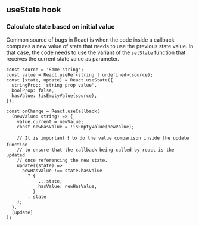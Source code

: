 ## useState hook

### Calculate state based on initial value

Common source of bugs in React is when the code inside a callback computes a new value of state
that needs to use the previous state value. In that case, the code needs to use the variant
of the `setState` function that receives the current state value as parameter.

```tsx
const source = 'Some string';
const value = React.useRef<string | undefined>(source);
const [state, update] = React.useState({
  stringProp: 'string prop value',
  boolProp: false,
  hasValue: !isEmptyValue(source),
});

const onChange = React.useCallback(
  (newValue: string) => {
    value.current = newValue;
    const newHasValue = !isEmptyValue(newValue);

    // It is important ❗ to do the value comparison inside the update function
    // to ensure that the callback being called by react is the updated
    // once referencing the new state.
    update((state) =>
      newHasValue !== state.hasValue
        ? {
            ...state,
            hasValue: newHasValue,
          }
        : state
    );
  },
  [update]
);
```
